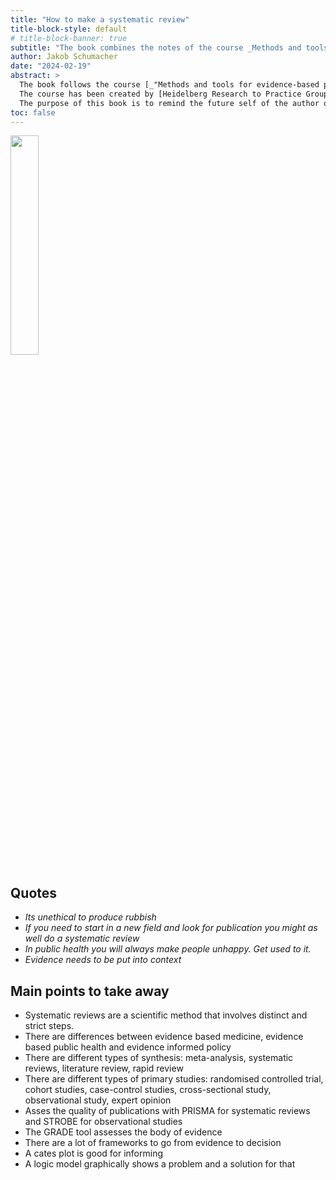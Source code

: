 ```yaml
---
title: "How to make a systematic review"
title-block-style: default
# title-block-banner: true
subtitle: "The book combines the notes of the course _Methods and tools for evidence-based public health_ and information from the web together with personal thoughts by the author." 
author: Jakob Schumacher
date: "2024-02-19"
abstract: > 
  The book follows the course [_"Methods and tools for evidence-based public health with a focus on infectious disease epidemiology, prevention"_](https://eva.ecdc.europa.eu/course/view.php?id=794). 
  The course has been created by [Heidelberg Research to Practice Group Coordination Team](https://www.klinikum.uni-heidelberg.de/heidelberger-institut-fuer-global-health/teaching/teaching-1/short-courses/heidelberg-research-to-practice-group), [Evaplan](https://www.evaplan.org/) and [ECDC Virtual academy](https://eva.ecdc.europa.eu/)
  The purpose of this book is to remind the future self of the author on the contents of the course. There are many guides in the internet, that are more through and better reviewed, for example the [cochrane handbook](https://training.cochrane.org/handbook/current)
toc: false
---
```



![](img/booktitle.png){width=30% fig-align="center"}

## Quotes
- _Its unethical to produce rubbish_ 
- _If you need to start in a new field and look for publication you might as well do a systematic review_
- _In public health you will always make people unhappy. Get used to it._ 
- _Evidence needs to be put into context_

## Main points to take away
- Systematic reviews are a scientific method that involves distinct and strict steps.
- There are differences between evidence based medicine, evidence based public health and evidence informed policy
- There are different types of synthesis: meta-analysis, systematic reviews, literature review, rapid review
- There are different types of primary studies: randomised controlled trial, cohort studies, case-control studies, cross-sectional study, observational study, expert opinion
- Asses the quality of publications  with PRISMA for systematic reviews and STROBE for observational studies
- The GRADE tool assesses the body of evidence
- There are a lot of frameworks to go from evidence to decision
- A cates plot is good for informing 
- A logic model graphically shows a problem and a solution for that